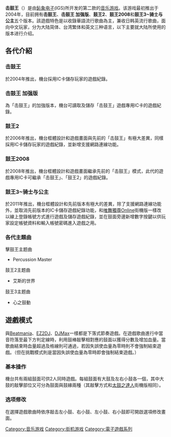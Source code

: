 {{Multiple issues|
{{Original research|time=2022-05-15T12:28:20+00:00}}
{{Unreferenced|time=2022-05-15T12:28:20+00:00}}
}}
'''击鼓王'''（{{lang-en|Percussion Master}}）是由[[鈊象电子|鈊象电子]](IGS)所开发的第二款的[[音乐游戏|音乐游戏]]。该游戏最初推出于2004年，目前拥有'''击鼓王'''、'''击鼓王 加强版'''、'''鼓王2'''、'''鼓王2008'''和'''鼓王3~骑士与公主'''五个版本。該遊戲特色是以收錄華語流行歌曲為主，兼收日韩英流行歌曲，面向中文玩家，分为大陆简体、台湾繁体和英文三种语言，以下主要就大陆所使用的版本进行介绍。

==各代介紹==
===击鼓王===
於2004年推出，機台採用IC卡儲存玩家的遊戲紀錄。
===击鼓王 加强版===
為「击鼓王」的加強版本，機台可讀取及儲存「击鼓王」遊戲專用IC卡的遊戲紀錄。
===鼓王2===
於2006年推出，機台框體設計和遊戲畫面與先前的「击鼓王」有極大差異，同樣採用IC卡儲存玩家的遊戲紀錄，並新增支援網路連線功能。
===鼓王2008===
於2008年推出，機台框體設計和遊戲畫面繼承先前的「击鼓王」模式，此代的遊戲專用IC卡可繼承「击鼓王」、「鼓王2」的遊戲紀錄。
===鼓王3~骑士与公主===
於2011年推出，機台框體設計和先前版本有極大的差異，除了支援網路連線功能外，並取消先前版本的IC卡儲存遊戲紀錄功能，和[[唯舞獨尊Online|唯舞獨尊Online]]街機版一樣改以線上登錄帳號方式進行遊戲及儲存遊戲紀錄，並在鼓面旁邊新增數字按鍵以供玩家設定帳號資料和輸入帳號密碼進入遊戲之用。
===各代主題曲===
擊鼓王主题曲
* Percussion Master
鼓王2主题曲
* 艾斯的世界
鼓王3主题曲
* 心之鼓動

==遊戲模式==
與[[Beatmania|Beatmania]]、[[EZ2DJ|EZ2DJ]]、[[DJMax|DJMax]]一樣都是下落式節奏遊戲。在遊戲歌曲進行中當音符落至最下方判定線時，利用鼓棒敲擊相對應的鼓面以獲得分數及增加血量。當歌曲結束時血量超過及格線則可通過，若因失誤使血量為零時則不會強制結束遊戲。（但在挑戰模式則是當因失誤使血量為零時即會強制結束遊戲。）
===基本操作===
機台共有兩組鼓面可供2人同時遊戲。每組鼓面有大鼓及左右小鼓各一個，其中大鼓的敲擊部位又可分為鼓面與鼓緣兩種（其敲擊方式和[[太鼓之達人_(街機版)|太鼓之達人]]街機版相同）。
===选项修改===
在選擇遊戲歌曲時依序敲击左小鼓、右小鼓、左小鼓、右小鼓即可開啟選項修改畫面。


[[Category:音乐游戏|Category:音乐游戏]]
[[Category:街机游戏|Category:街机游戏]]
[[Category:電子遊戲系列|Category:電子遊戲系列]]